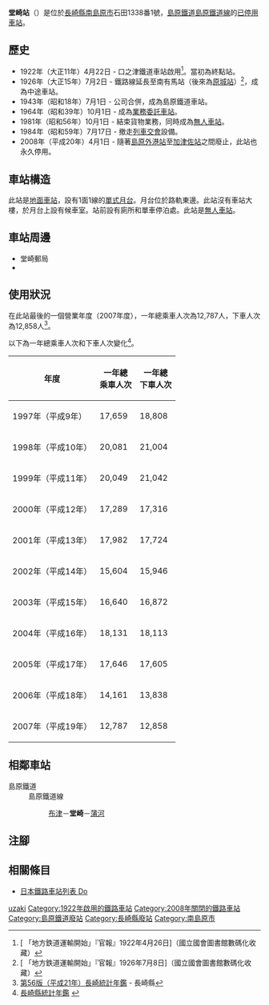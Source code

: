 {{NoteTA|G1=Transport
|T=zh-hans:堂崎站;zh-hk:堂崎站;zh-tw:堂崎車站;
|1=zh-hans:堂崎站;zh-hk:堂崎站;zh-tw:堂崎車站;
}}
{{Infobox station
|公司色 = grey
|站名 = 堂崎
|圖片 = Dozaki Station.JPG
|圖片說明 = 車站外觀（2007年3月）
|日文原名 = 堂崎
|平假名 = どうざき
|羅馬拼音 = DOZAKI
|副站名 = 
|電報略號 = 
|所在地 = {{JPN}}[[長崎縣|長崎縣]][[南島原市|南島原市]]{{Translink|ja|有家町}}石田1338番1號
|座標 = {{coord|32|40|15.16|N|130|19|57.73|E|type:railwaystation_region:JP-24|display=inline,title}}
|車站構造 = [[地面車站|地面車站]]
|月台配置 = 1面1線
|啟用年月日 = 1922年（大正11年）4月22日
|廢站年月日 = 2008年（平成20年）4月1日
|乘客人數 = 35*
|上下車人次 = 
|統計年度 = 2007
|轉車 = 
|全寬備註 = * 以全年總人次除當年度日數
|adjacent = {{Adjacent stations|system=島原鐵道|line=島原鐵道線廢止|left=布津|right=蒲河|note-left=3.0km|note-mid=距離[[諫早站|諫早]]56.9km|note-right=1.5km}}
}}
'''堂崎站'''（{{jpn|j=堂崎駅|hg=どうざきえき|rm=Dozaki eki|f=y}}）是位於[[長崎縣|長崎縣]][[南島原市|南島原市]]{{Translink|ja|有家町}}石田1338番1號，[[島原鐵道|島原鐵道]][[島原鐵道線|島原鐵道線]]的[[廢站|已停用]][[鐵路車站|車站]]。

== 歷史 == 
* 1922年（大正11年）4月22日 - 口之津鐵道車站啟用<ref>[{{NDLDC|2955034/9}} 「地方鉄道運輸開始」『官報』1922年4月26日]（國立國會圖書館數碼化收藏）</ref>。當初為終點站。
* 1926年（大正15年）7月2日 - 鐵路線延長至南有馬站（後來為[[原城站|原城站]]）<ref>[{{NDLDC|2956313/6}} 「地方鉄道運輸開始」『官報』1926年7月8日]（國立國會圖書館數碼化收藏）</ref>，成為中途車站。
* 1943年（昭和18年）7月1日 - 公司合併，成為島原鐵道車站。
* 1964年（昭和39年）10月1日 - 成為[[業務委託車站|業務委託車站]]。
* 1981年（昭和56年）10月1日 - 結束貨物業務，同時成為[[無人車站|無人車站]]。
* 1984年（昭和59年）7月17日 - 撤走[[列車交會|列車交會]]設備。
* 2008年（平成20年）4月1日 - 隨著[[島原外港站|島原外港站]]至[[加津佐站|加津佐站]]之間廢止，此站也永久停用。

== 車站構造 ==
此站是[[地面車站|地面車站]]，設有1面1線的[[單式月台|單式月台]]。月台位於路軌東邊。此站沒有車站大樓，於月台上設有候車室。站前設有廁所和單車停泊處。此站是[[無人車站|無人車站]]。

== 車站周邊 ==
* 堂崎郵局
* {{Translink|ja|国道251号|國道251號}}

== 使用狀況 ==
在此站最後的一個營業年度（2007年度），一年總乘車人次為12,787人，下車人次為12,858人<ref>[https://www.pref.nagasaki.jp/bunrui/kenseijoho/toukeijoho/kankoubutsu/nenkan/24697.html 第56版（平成21年）長崎統計年鑑] {{Wayback|url=https://www.pref.nagasaki.jp/bunrui/kenseijoho/toukeijoho/kankoubutsu/nenkan/24697.html |date=20150703110920 }}{{ja icon}} - 長崎縣</ref>。

以下為一年總乘車人次和下車人次變化<ref>[https://www.pref.nagasaki.jp/bunrui/kenseijoho/toukeijoho/kankoubutsu/nenkan/  長崎縣統計年鑑 ] {{Wayback|url=https://www.pref.nagasaki.jp/bunrui/kenseijoho/toukeijoho/kankoubutsu/nenkan/ |date=20201027001847 }}{{ja icon}}</ref>。
{| class="wikitable" style="text-align:right"
|-
!年度!!一年總<br />乘車人次!!一年總<br />下車人次
|-
|1997年（平成{{0}}9年）||17,659||18,808
|-
|1998年（平成10年）||20,081||21,004
|-
|1999年（平成11年）||20,049||21,042
|-
|2000年（平成12年）||17,289||17,316
|-
|2001年（平成13年）||17,982||17,724
|-
|2002年（平成14年）||15,604||15,946
|-
|2003年（平成15年）||16,640||16,872
|-
|2004年（平成16年）||18,131||18,113
|-
|2005年（平成17年）||17,646||17,605
|-
|2006年（平成18年）||14,161||13,838
|-
|2007年（平成19年）||12,787||12,858
|}

== 相鄰車站 ==
; 島原鐵道
: 島原鐵道線
:: [[布津站|布津]]－'''堂崎'''－[[蒲河站|蒲河]]
== 注腳 ==
{{Reflist}}
== 相關條目 ==
* [[日本鐵路車站列表_Do|日本鐵路車站列表 Do]]
{{島原鐵道線|mode=1}}
{{DEFAULTSORT:Dozaki}}
[[Category:日本鐵路車站_Do|uzaki]]
[[Category:1922年啟用的鐵路車站|Category:1922年啟用的鐵路車站]]
[[Category:2008年關閉的鐵路車站|Category:2008年關閉的鐵路車站]]
[[Category:島原鐵道廢站|Category:島原鐵道廢站]]
[[Category:長崎縣廢站|Category:長崎縣廢站]]
[[Category:南島原市|Category:南島原市]]